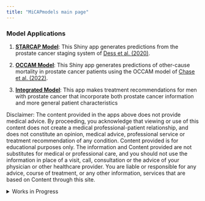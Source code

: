 ```yaml
---
title: "MiCAPmodels main page"
---
```


[Decipher]:https://jcaldous.shinyapps.io/app_decipher_jca/ 
[STARCAP]: https://umich-biostatistics.shinyapps.io/star-cap/
[OCCAM]: https://umich-biostatistics.shinyapps.io/occam/
[Integrated Model]: https://elizabethchase.shinyapps.io/Integrated_App/ 

[OCCAM Paper]:https://elizabethchase.github.io/files/chase_occam.pdf
[STARCAp Paper]:https://pubmed.ncbi.nlm.nih.gov/33090219/

### Model Applications
1. [**STARCAP Model**][STARCAP]: This Shiny app generates predictions from the prostate cancer staging system of [Dess et al. (2020)][STARCAp Paper].

2. [**OCCAM Model**][OCCAM]: This Shiny app generates predictions of other-cause mortality in prostate cancer patients using the OCCAM model of [Chase et al. (2022)][OCCAM Paper]. 
  
3. [**Integrated Model**][Integrated Model]: This app makes treatment recommendations for men with prostate cancer that incorporate both prostate cancer information and more general patient characteristics
 

Disclaimer: The content provided in the apps above does not provide medical advice. By proceeding, you acknowledge that viewing or use of this content does not create a medical professional-patient relationship, and does not constitute an opinion, medical advice, professional service or treatment recommendation of any condition. Content provided is for educational purposes only. The information and Content provided are not substitutes for medical or professional care, and you should not use the information in place of a visit, call, consultation or the advice of your physician or other healthcare provider. You are liable or responsible for any advice, course of treatment, or any other information, services that are based on Content through this site.


<details>
  <summary>Works in Progress</summary>
  1. [Integrated Model with Decipher][Decipher]: This application is a preliminary model which makes treatment recommendations for men with prostate cancer that incorporate both prostate cancer information, decipher genomic scores, and more general patient characteristics.

</details>
